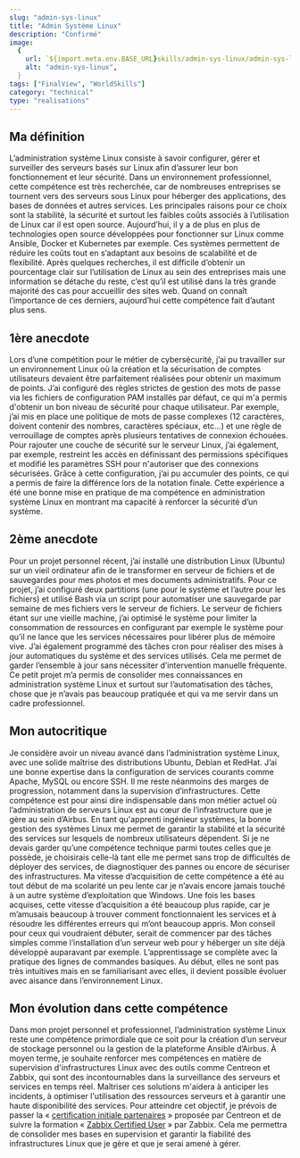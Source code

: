 ```yaml
---
slug: "admin-sys-linux"
title: "Admin Système Linux"
description: "Confirmé"
image:
  {
    url: `${import.meta.env.BASE_URL}skills/admin-sys-linux/admin-sys-linux.gif`,
    alt: "admin-sys-linux",
  }
tags: ["FinalView", "WorldSkills"]
category: "technical"
type: "realisations"
---
```

## Ma définition
L’administration système Linux consiste à savoir configurer, gérer et surveiller des serveurs basés sur Linux afin d’assurer leur bon fonctionnement et leur sécurité. Dans un environnement professionnel, cette compétence est très recherchée, car de nombreuses entreprises se tournent vers des serveurs sous Linux pour héberger des applications, des bases de données et autres services. Les principales raisons pour ce choix sont la stabilité, la sécurité et surtout les faibles coûts associés à l’utilisation de Linux car il est open source.
Aujourd’hui, il y a de plus en plus de technologies open source développées pour fonctionner sur Linux comme Ansible, Docker et Kubernetes par exemple. Ces systèmes permettent de réduire les coûts tout en s’adaptant aux besoins de scalabilité et de flexibilité.
Après quelques recherches, il est difficile d’obtenir un pourcentage clair sur l’utilisation de Linux au sein des entreprises mais une information se détache du reste, c’est qu’il est utilisé dans la très grande majorité des cas pour accueillir des sites web. Quand on connaît l’importance de ces derniers, aujourd’hui cette compétence fait d’autant plus sens.
## 1ère anecdote
Lors d’une compétition pour le métier de cybersécurité, j’ai pu travailler sur un environnement Linux où la création et la sécurisation de comptes utilisateurs devaient être parfaitement réalisées pour obtenir un maximum de points. J’ai configuré des règles strictes de gestion des mots de passe via les fichiers de configuration PAM installés par défaut, ce qui m'a permis d'obtenir un bon niveau de sécurité pour chaque utilisateur. Par exemple, j’ai mis en place une politique de mots de passe complexes (12 caractères, doivent contenir des nombres, caractères spéciaux, etc…) et une règle de verrouillage de comptes après plusieurs tentatives de connexion échouées.
Pour rajouter une couche de sécurité sur le serveur Linux, j’ai également, par exemple, restreint les accès en définissant des permissions spécifiques et modifié les paramètres SSH pour n'autoriser que des connexions sécurisées. Grâce à cette configuration, j’ai pu accumuler des points, ce qui a permis de faire la différence lors de la notation finale. Cette expérience a été une bonne mise en pratique de ma compétence en administration système Linux en montrant ma capacité à renforcer la sécurité d’un système.
## 2ème anecdote
Pour un projet personnel récent, j’ai installé une distribution Linux (Ubuntu) sur un vieil ordinateur afin de le transformer en serveur de fichiers et de sauvegardes pour mes photos et mes documents administratifs. Pour ce projet, j’ai configuré deux partitions (une pour le système et l’autre pour les fichiers) et utilisé Bash via un script pour automatiser une sauvegarde par semaine de mes fichiers vers le serveur de fichiers.
Le serveur de fichiers étant sur une vieille machine, j’ai optimisé le système pour limiter la consommation de ressources en configurant par exemple le système pour qu’il ne lance que les services nécessaires pour libérer plus de mémoire vive. J’ai également programmé des tâches cron pour réaliser des mises à jour automatiques du système et des services utilisés. Cela me permet de garder l’ensemble à jour sans nécessiter d’intervention manuelle fréquente.
Ce petit projet m’a permis de consolider mes connaissances en administration système Linux et surtout sur l’automatisation des tâches, chose que je n’avais pas beaucoup pratiquée et qui va me servir dans un cadre professionnel.
## Mon autocritique
Je considère avoir un niveau avancé dans l’administration système Linux, avec une solide maîtrise des distributions Ubuntu, Debian et RedHat. J’ai une bonne expertise dans la configuration de services courants comme Apache, MySQL ou encore SSH. Il me reste néanmoins des marges de progression, notamment dans la supervision d’infrastructures.
Cette compétence est pour ainsi dire indispensable dans mon métier actuel où l’administration de serveurs Linux est au cœur de l’infrastructure que je gère au sein d’Airbus. En tant qu'apprenti ingénieur systèmes, la bonne gestion des systèmes Linux me permet de garantir la stabilité et la sécurité des services sur lesquels de nombreux utilisateurs dépendent. Si je ne devais garder qu’une compétence technique parmi toutes celles que je possède, je choisirais celle-là tant elle me permet sans trop de difficultés de déployer des services, de diagnostiquer des pannes ou encore de sécuriser des infrastructures.
Ma vitesse d’acquisition de cette compétence a été au tout début de ma scolarité un peu lente car je n’avais encore jamais touché à un autre système d’exploitation que Windows. Une fois les bases acquises, cette vitesse d’acquisition a été beaucoup plus rapide, car je m’amusais beaucoup à trouver comment fonctionnaient les services et à résoudre les différentes erreurs qui m’ont beaucoup appris.
Mon conseil pour ceux qui voudraient débuter, serait de commencer par des tâches simples comme l’installation d’un serveur web pour y héberger un site déjà développé auparavant par exemple. L’apprentissage se complète avec la pratique des lignes de commandes basiques. Au début, elles ne sont pas très intuitives mais en se familiarisant avec elles, il devient possible évoluer avec aisance dans l’environnement Linux.
## Mon évolution dans cette compétence
Dans mon projet personnel et professionnel, l’administration système Linux reste une compétence primordiale que ce soit pour la création d’un serveur de stockage personnel ou la gestion de la plateforme Ansible d’Airbus. À moyen terme, je souhaite renforcer mes compétences en matière de supervision d'infrastructures Linux avec des outils comme Centreon et Zabbix, qui sont des incontournables dans la surveillance des serveurs et services en temps réel. Maîtriser ces solutions m'aidera à anticiper les incidents, à optimiser l'utilisation des ressources serveurs et à garantir une haute disponibilité des services.
Pour atteindre cet objectif, je prévois de passer la « [certification initiale partenaires](https://www.centreon.com/fr/services/centreon-monitoring-academy/certification-initiale-partenaires/) » proposée par Centreon et de suivre la formation « [Zabbix Certified User](https://www.zabbix.com/fr/training_user?language=french) » par Zabbix. Cela me permettra de consolider mes bases en supervision et garantir la fiabilité des infrastructures Linux que je gère et que je serai amené à gérer.

